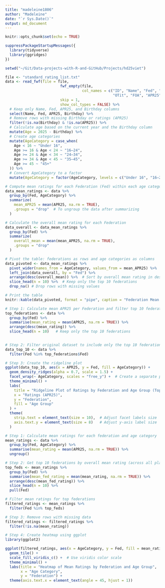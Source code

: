 ```yaml
---
title: "madeleine1806"
author: "Madeleine"
date: "`r Sys.Date()`"
output: md_document
---
```


```r
knitr::opts_chunk$set(echo = TRUE)
```
```r
suppressPackageStartupMessages({
  library(tidyverse)
  library(ggridges)
})

setwd("~/Git/Data-projects-with-R-and-GitHub/Projects/hd25viet")

```

```r
file <- "standard_rating_list.txt"
data <- read_fwf(file = file, 
                         fwf_empty(file, 
                                   col_names = c("ID", "Name", "Fed", "Sex", "Tit", "WTit", 
                                                 "OTit", "FOA", "APR25", "Gms", "K", "Birthday", "Flag")),
                         skip = 1,
                         show_col_types = FALSE) %>%
  # Keep only Name, Fed, APR25, and Birthday columns
  select(Name, Fed, APR25, Birthday) %>%
  # Remove rows with missing Birthday or ratings (APR25)
  filter(!is.na(Birthday) & !is.na(APR25)) %>%
  # Calculate age based on the current year and the Birthday column
  mutate(Age = 2025 - Birthday) %>%
  # Create age categories
  mutate(AgeCategory = case_when(
    Age < 16 ~ "Under 16",
    Age >= 16 & Age < 24 ~ "16–24",
    Age >= 24 & Age < 34 ~ "24–34",
    Age >= 34 & Age < 45 ~ "35–45",
    Age >= 45 ~ "45+"
  )) %>%
  # Convert AgeCategory to a factor
  mutate(AgeCategory = factor(AgeCategory, levels = c("Under 16", "16–24", "24–34", "35–45", "45+")))

```

```r

# Compute mean ratings for each Federation (Fed) within each age category
data_mean_ratings <- data %>%
  group_by(Fed, AgeCategory) %>%
  summarize(
    mean_APR25 = mean(APR25, na.rm = TRUE),
    .groups = "drop"  # To ungroup the data after summarizing
  )

# Calculate the overall mean rating for each Federation
data_overall <- data_mean_ratings %>%
  group_by(Fed) %>%
  summarize(
    overall_mean = mean(mean_APR25, na.rm = TRUE),
    .groups = "drop"
  )

# Pivot the table: federations as rows and age categories as columns
data_pivoted <- data_mean_ratings %>%
  pivot_wider(names_from = AgeCategory, values_from = mean_APR25) %>%
  left_join(data_overall, by = "Fed") %>%
  arrange(desc(overall_mean)) %>%  # Sort by overall mean rating in descending order
  slice_head(n = 10) %>%  # Keep only the top 10 federations
  drop_na() # Drop rows with missing values

# Print the table
knitr::kable(data_pivoted, format = "pipe", caption = "Federation Mean Ratings by Age Category with Overall Mean Rating")
```

```r
# Step 1: Calculate mean APR25 per Federation and filter top 10 federations
top_federations <- data %>%
  group_by(Fed) %>%
  summarise(mean_rating = mean(APR25, na.rm = TRUE)) %>%
  arrange(desc(mean_rating)) %>%
  slice_head(n = 10)   # Keep only the top 10 federations
  

# Step 2: Filter original dataset to include only the top 10 federations
data_top_10 <- data %>%
  filter(Fed %in% top_federations$Fed)

# Step 3: Create the ridgeline plot
ggplot(data_top_10, aes(x = APR25, y = Fed, fill = AgeCategory)) +
  geom_density_ridges(alpha = 0.7, scale = 1.5) +
  facet_wrap(~ AgeCategory, scales = "free_y") +  # Create a separate plot per age category
  theme_minimal() +
  labs(
    title = "Ridgeline Plot of Ratings by Federation and Age Group (Top 10 Federations)",
    x = "Ratings (APR25)",
    y = "Federation",
    fill = "Age Group"
  ) +
  theme(
    strip.text = element_text(size = 10),  # Adjust facet labels size
    axis.text.y = element_text(size = 8)   # Adjust y-axis label size
  )
```
```r
# Step 1: Calculate mean ratings for each federation and age category
mean_ratings <- data %>%
  group_by(Fed, AgeCategory) %>%
  summarise(mean_rating = mean(APR25, na.rm = TRUE)) %>%
  ungroup()

# Step 2: Get top 10 federations by overall mean rating (across all players)
top_feds <- mean_ratings %>%
  group_by(Fed) %>%
  summarise(mean_fed_rating = mean(mean_rating, na.rm = TRUE)) %>%
  arrange(desc(mean_fed_rating)) %>%
  slice_head(n = 10) %>%
  pull(Fed)

# Filter mean ratings for top federations
filtered_ratings <- mean_ratings %>%
  filter(Fed %in% top_feds)

# Step 3: Remove rows with missing data
filtered_ratings <- filtered_ratings %>%
  filter(!is.na(mean_rating))

# Step 4: Create heatmap using ggplot
library(ggplot2)

ggplot(filtered_ratings, aes(x = AgeCategory, y = Fed, fill = mean_rating)) +
  geom_tile() +
  scale_fill_viridis_c() +  # Use viridis color scale
  theme_minimal() +
  labs(title = "Heatmap of Mean Ratings by Federation and Age Group",
       x = "Age Category",
       y = "Federation") +
  theme(axis.text.x = element_text(angle = 45, hjust = 1)) 
``` 
